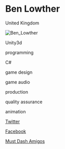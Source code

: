 # Ben Lowther

<Location>

United Kingdom

</Location>

![Ben_Lowther](./directory_images/Ben_Lowther_v1.gif)

<Skills>

Unity3d

programming

C#

game design

game audio

production

quality assurance

animation

</Skills>

<Personal>

[Twitter](https://twitter.com/_Lowth)

[Facebook](https://www.facebook.com/ben.lowther.77)

</Personal>



<Games>

[Must Dash Amigos](https://youtu.be/6T2iIUGgxr8)

</Games>
